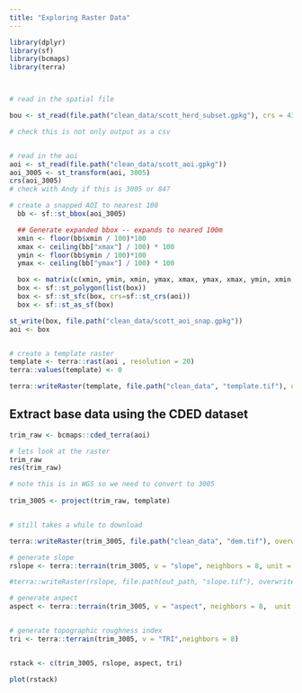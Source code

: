 ```yaml
---
title: "Exploring Raster Data"
---
```



```r

library(dplyr)
library(sf)
library(bcmaps)
library(terra)



# read in the spatial file 

bou <- st_read(file.path("clean_data/scott_herd_subset.gpkg"), crs = 4326)

# check this is not only output as a csv 


# read in the aoi 
aoi <- st_read(file.path("clean_data/scott_aoi.gpkg"))
aoi_3005 <- st_transform(aoi, 3005)
crs(aoi_3005)
# check with Andy if this is 3005 or 84?

# create a snapped AOI to nearest 100
  bb <- sf::st_bbox(aoi_3005)

  ## Generate expanded bbox -- expands to neared 100m
  xmin <- floor(bb$xmin / 100)*100
  xmax <- ceiling(bb["xmax"] / 100) * 100
  ymin <- floor(bb$ymin / 100)*100
  ymax <- ceiling(bb["ymax"] / 100) * 100

  box <- matrix(c(xmin, ymin, xmin, ymax, xmax, ymax, xmax, ymin, xmin, ymin), ncol = 2, byrow = TRUE)
  box <- sf::st_polygon(list(box))
  box <- sf::st_sfc(box, crs=sf::st_crs(aoi))
  box <- sf::st_as_sf(box)

st_write(box, file.path("clean_data/scott_aoi_snap.gpkg"))
aoi <- box


# create a template raster 
template <- terra::rast(aoi , resolution = 20)
terra::values(template) <- 0

terra::writeRaster(template, file.path("clean_data", "template.tif"), overwrite = TRUE)

```

## Extract base data using the CDED dataset


```r

trim_raw <- bcmaps::cded_terra(aoi)

# lets look at the raster
trim_raw
res(trim_raw)

# note this is in WGS so we need to convert to 3005
 
trim_3005 <- project(trim_raw, template)


# still takes a while to download

terra::writeRaster(trim_3005, file.path("clean_data", "dem.tif"), overwrite = TRUE) 

# generate slope 
rslope <- terra::terrain(trim_3005, v = "slope", neighbors = 8, unit = "degrees") 

#terra::writeRaster(rslope, file.path(out_path, "slope.tif"), overwrite = TRUE) 

# generate aspect
aspect <- terra::terrain(trim_3005, v = "aspect", neighbors = 8,  unit = "degrees") 


# generate topographic roughness index
tri <- terra::terrain(trim_3005, v = "TRI",neighbors = 8)


rstack <- c(trim_3005, rslope, aspect, tri)

plot(rstack)

```
